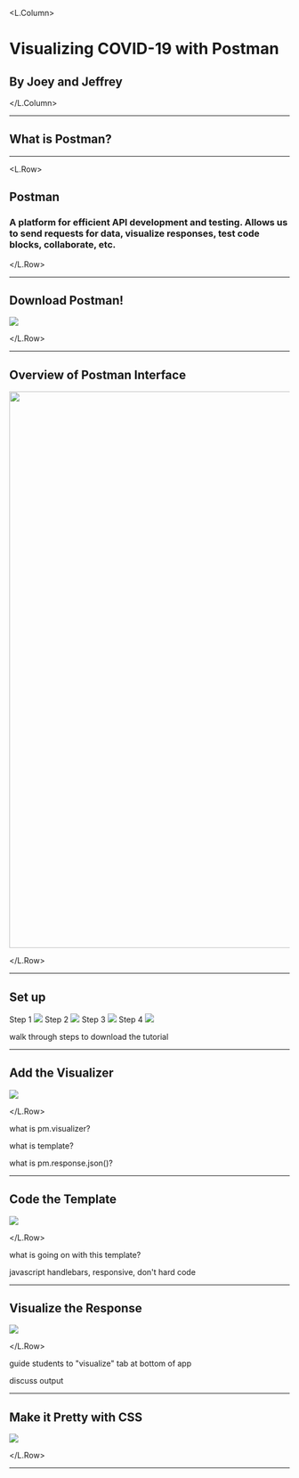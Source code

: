 

<!-- joey's components -->


<L.Column>

# Visualizing COVID-19 with Postman
## By Joey and Jeffrey 

</L.Column>

---

## What is Postman?

---

<L.Row>

## Postman

### A platform for efficient API development and testing. Allows us to send requests for data, visualize responses, test code blocks, collaborate, etc.

</L.Row>

---


<Background />
<L.Row>

## Download Postman!

<a href='https://www.postman.com/downloads/'><img src={pm_icon} /></a>

</L.Row>

---


<Background />
<L.Row>

## Overview of Postman Interface

<img src={pm_screen} height='1000px' />

</L.Row>

---


<Background />

## Set up

<FlexContainer>
  <FlexItem padding='.5em'>
    <span>Step 1</span>
    <img src={new_button} />
  </FlexItem>
  <FlexItem padding='.5em'>
    <span>Step 2</span>
    <img src={templates} />
  </FlexItem>
  <FlexItem padding='.5em'>
    <span>Step 3</span>
    <img src={search} />
  </FlexItem>
  <FlexItem padding='.5em'>
    <span>Step 4</span>
    <img src={howto} />
  </FlexItem>
</FlexContainer>

<Notes>
<p>walk through steps to download the tutorial</p>
</Notes>

---


<Background />
<L.Row>

## Add the Visualizer

<img src={visualizer} />

</L.Row>

<Notes>
<p>what is pm.visualizer?</p>
<p>what is template?</p>
<p>what is pm.response.json()?</p>
</Notes>

---


<Background />
<L.Row>

## Code the Template

<img src={template} />

</L.Row>

<Notes>
<p>what is going on with this template?</p>
<p>javascript handlebars, responsive, don't hard code</p>
</Notes>

---


<Background />
<L.Row>

## Visualize the Response

<img src={visualize_1} />

</L.Row>

<Notes>
<p>guide students to "visualize" tab at bottom of app</p>
<p>discuss output</p>
</Notes>

---


<Background />
<L.Row>

## Make it Pretty with CSS

<img src={pretty} />

</L.Row>

---

